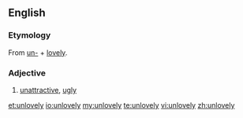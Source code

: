 ==English==

===Etymology===
From [[un-]] + [[lovely]].

===Adjective===
{{en-adj}}

# [[unattractive]], [[ugly]]

[[et:unlovely]]
[[io:unlovely]]
[[my:unlovely]]
[[te:unlovely]]
[[vi:unlovely]]
[[zh:unlovely]]